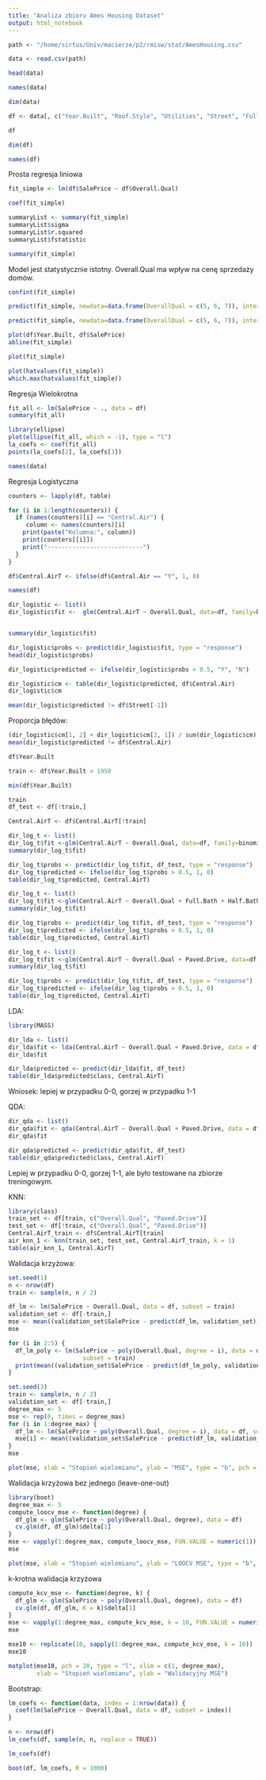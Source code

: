 ```yaml
---
title: "Analiza zbioru Ames Housing Dataset"
output: html_notebook
---
```


```r

path <- "/home/sirtus/Univ/macierze/p2/rmisw/stat/AmesHousing.csv"

data <- read.csv(path)
```


```r

head(data)
```


```r
names(data)
```


```r
dim(data)
```


```r
df <- data[, c("Year.Built", "Roof.Style", "Utilities", "Street", "Full.Bath", "Half.Bath", "Bedroom.AbvGr", "Kitchen.AbvGr", "Garage.Area", "Paved.Drive", "Sale.Condition", "SalePrice", "Yr.Sold", "Garage.Cars", "Heating", "Electrical", "Exterior.1st", "Exterior.2nd", "Overall.Qual", "Central.Air")]

```


```r
df
```


```r
dim(df)
```


```r
names(df)
```


Prosta regresja liniowa

```r
fit_simple <- lm(df$SalePrice ~ df$Overall.Qual)

coef(fit_simple)
```


```r
summaryList <- summary(fit_simple)
summaryList$sigma
summaryList$r.squared
summaryList$fstatistic
```

```r
summary(fit_simple)
```

Model jest statystycznie istotny. Overall.Qual ma wpływ na cenę sprzedaży domów.

```r
confint(fit_simple)
```


```r
predict(fit_simple, newdata=data.frame(OverallQual = c(5, 6, 7)), interval = "confidence")
```


```r
predict(fit_simple, newdata=data.frame(OverallQual = c(5, 6, 7)), interval = "prediction")
```


```r
plot(df$Year.Built, df$SalePrice)
abline(fit_simple)
```


```r
plot(fit_simple)
```


```r
plot(hatvalues(fit_simple))
which.max(hatvalues(fit_simple))
```
Regresja Wielokrotna

```r
fit_all <- lm(SalePrice ~ ., data = df)
summary(fit_all)
```


```r
library(ellipse)
plot(ellipse(fit_all, which = -1), type = "l")
la_coefs <- coef(fit_all)
points(la_coefs[2], la_coefs[3])
```


```r
names(data)
```

Regresja Logistyczna

```r
counters <- lapply(df, table)

for (i in 1:length(counters)) {
  if (names(counters)[i] == "Central.Air") {
     column <- names(counters)[i]
    print(paste("Kolumna:", column))
    print(counters[[i]])
    print("---------------------------") 
  }
}
```

```r
df$Central.AirT <- ifelse(df$Central.Air == "Y", 1, 0)
```


```r
names(df)
```


```r
dir_logistic <- list()
dir_logistic$fit <-  glm(Central.AirT ~ Overall.Qual, data=df, family=binomial)


summary(dir_logistic$fit)
```


```r
dir_logistic$probs <- predict(dir_logistic$fit, type = "response")
head(dir_logistic$probs)
```


```r
dir_logistic$predicted <- ifelse(dir_logistic$probs > 0.5, "Y", "N")
```


```r
dir_logistic$cm <- table(dir_logistic$predicted, df$Central.Air)
dir_logistic$cm
```


```r
mean(dir_logistic$predicted != df$Street[-1])
```

Proporcja błędów:
```r
(dir_logistic$cm[1, 2] + dir_logistic$cm[2, 1]) / sum(dir_logistic$cm)
mean(dir_logistic$predicted != df$Central.Air)
```


```r
df$Year.Built
```


```r
train <- df$Year.Built > 1950
```

```r
min(df$Year.Built)
```


```r
train
df_test <- df[!train,]
```

```r
Central.AirT <- df$Central.AirT[!train]
```


```r
dir_log_t <- list()
dir_log_t$fit <-glm(Central.AirT ~ Overall.Qual, data=df, family=binomial, subset = train)
summary(dir_log_t$fit)
```


```r
dir_log_t$probs <- predict(dir_log_t$fit, df_test, type = "response")
dir_log_t$predicted <- ifelse(dir_log_t$probs > 0.5, 1, 0)
table(dir_log_t$predicted, Central.AirT)
```

```r
dir_log_t <- list()
dir_log_t$fit <-glm(Central.AirT ~ Overall.Qual + Full.Bath + Half.Bath + Paved.Drive, data=df, family=binomial, subset = train)
summary(dir_log_t$fit)

dir_log_t$probs <- predict(dir_log_t$fit, df_test, type = "response")
dir_log_t$predicted <- ifelse(dir_log_t$probs > 0.5, 1, 0)
table(dir_log_t$predicted, Central.AirT)

```

```r
dir_log_t <- list()
dir_log_t$fit <-glm(Central.AirT ~ Overall.Qual + Paved.Drive, data=df, family=binomial, subset = train)
summary(dir_log_t$fit)

dir_log_t$probs <- predict(dir_log_t$fit, df_test, type = "response")
dir_log_t$predicted <- ifelse(dir_log_t$probs > 0.5, 1, 0)
table(dir_log_t$predicted, Central.AirT)

```

LDA:
```r
library(MASS)
```


```r
dir_lda <- list()
dir_lda$fit <- lda(Central.AirT ~ Overall.Qual + Paved.Drive, data = df, subset = train)
dir_lda$fit
```


```r
dir_lda$predicted <- predict(dir_lda$fit, df_test)
table(dir_lda$predicted$class, Central.AirT)
```
Wniosek: lepiej w przypadku 0-0, gorzej w przypadku 1-1


QDA:

```r
dir_qda <- list()
dir_qda$fit <- qda(Central.AirT ~ Overall.Qual + Paved.Drive, data = df)
dir_qda$fit
```


```r
dir_qda$predicted <- predict(dir_qda$fit, df_test)
table(dir_qda$predicted$class, Central.AirT)
```
Lepiej w przypadku 0-0, gorzej 1-1, ale było testowane na zbiorze treningowym.


KNN:

```r
library(class)
train_set <- df[train, c("Overall.Qual", "Paved.Drive")]
test_set <- df[!train, c("Overall.Qual", "Paved.Drive")]
Central.AirT_train <- df$Central.AirT[train]
air_knn_1 <- knn(train_set, test_set, Central.AirT_train, k = 1)
table(air_knn_1, Central.AirT)
```


Walidacja krzyżowa:

```r
set.seed(1)
n <- nrow(df)
train <- sample(n, n / 2)
```


```r
df_lm <- lm(SalePrice ~ Overall.Qual, data = df, subset = train)
validation_set <- df[-train,]
mse <- mean((validation_set$SalePrice - predict(df_lm, validation_set))^2)
mse
```


```r
for (i in 2:5) {
  df_lm_poly <- lm(SalePrice ~ poly(Overall.Qual, degree = i), data = df, 
                     subset = train)
  print(mean((validation_set$SalePrice - predict(df_lm_poly, validation_set))^2))
}
```


```r
set.seed(3)
train <- sample(n, n / 2)
validation_set <- df[-train,]
degree_max <- 5
mse <- rep(0, times = degree_max)
for (i in 1:degree_max) {
  df_lm <- lm(SalePrice ~ poly(Overall.Qual, degree = i), data = df, subset = train)
  mse[i] <- mean((validation_set$SalePrice - predict(df_lm, validation_set))^2)
}
mse
```


```r
plot(mse, xlab = "Stopień wielomianu", ylab = "MSE", type = "b", pch = 20, col = "blue")
```


Walidacja krzyżowa bez jednego (leave-one-out)

```r
library(boot)
degree_max <- 5
compute_loocv_mse <- function(degree) {
  df_glm <- glm(SalePrice ~ poly(Overall.Qual, degree), data = df)
  cv.glm(df, df_glm)$delta[1]
}
mse <- vapply(1:degree_max, compute_loocv_mse, FUN.VALUE = numeric(1))
mse
```


```r
plot(mse, xlab = "Stopień wielomianu", ylab = "LOOCV MSE", type = "b", pch = 20,col = "blue")
```


k-krotna walidacja krzyżowa

```r

compute_kcv_mse <- function(degree, k) {
  df_glm <- glm(SalePrice ~ poly(Overall.Qual, degree), data = df)
  cv.glm(df, df_glm, K = k)$delta[1]
}
mse <- vapply(1:degree_max, compute_kcv_mse, k = 10, FUN.VALUE = numeric(1))
mse

```


```r
mse10 <- replicate(10, sapply(1:degree_max, compute_kcv_mse, k = 10))
mse10
```


```r
matplot(mse10, pch = 20, type = "l", xlim = c(1, degree_max),
        xlab = "Stopień wielomianu", ylab = "Walidacyjny MSE")
```


Bootstrap:

```r
lm_coefs <- function(data, index = 1:nrow(data)) {
  coef(lm(SalePrice ~ Overall.Qual, data = df, subset = index))
}
```


```r
n <- nrow(df)
lm_coefs(df, sample(n, n, replace = TRUE))
```


```r
lm_coefs(df)
```


```r
boot(df, lm_coefs, R = 1000)
```


```r
```


```r
```


```r
```


```r
```

